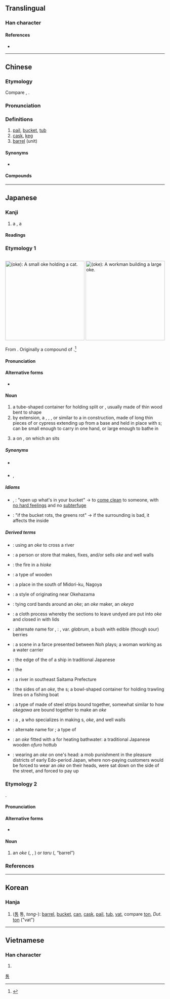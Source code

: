 {{character info/new}}
==Translingual==

===Han character===
{{Han char|rn=75|rad=木|as=07|sn=11|four=47927|canj=DNIB|ids=⿰木甬}}

====References====
* {{Han ref|kx=0527.100|dkj=14811|dj=0916.040|hdz=21222.060|uh=6876|ud=26742|bh=B1ED|bd=45549}}

----

==Chinese==
{{zh-forms}}

===Etymology===
Compare {{cog|km|ថាំង}}, {{cog|th|ถัง}}.

===Pronunciation===
{{zh-pron
|m=tǒng
|c=tung2
|h=pfs=thúng
|mn=tháng/ml:thóng
|mn_note=tháng - vernacular; thóng - literary
|mc=y
|oc=y
|ma=Zh-tong.ogg
|cat=n
}}

===Definitions===
{{zh-hanzi}}

# [[pail]], [[bucket]], [[tub]]
# [[cask]], [[keg]]
# [[barrel]] (unit)

====Synonyms====
* {{qualifier|Min Nan}} {{zh-l|桶仔}}
====Compounds====
{{zh-der|垃圾桶|便桶|冰桶|恭桶|傳桶|噴桶|太平水桶|子孫桶|乏桶|吊桶|冤桶|皮桶子|油桶|淨桶|桶匠|撲桶|漆桶底脫|直桶桶|皮桶兒|痰桶|沒梁桶|泔水桶|桶子|抽水馬桶|摸米桶|酒桶|觸桶|窯桶子|鐵桶|金漆馬桶|馬桶蓋|馬桶|餘桶|飯桶|箍桶|可桶兒的|圊桶|弔桶|弔桶底|扮桶|斗桶|料桶|桶勾子|桶子帽|桶子花|桶底脫|桶盤|桶裙|梢桶|榪桶|水桶|浴桶|火桶|無梁桶|直籠桶|禾桶|窬桶|筆桶|筲桶|糊突桶|襪桶|酸桶|金漆飯桶|鉛桶|鐵桶江山|面桶|靴桶|鞭桶|香桶兒|馬子桶|鹵桶|麵糊桶}}
----

==Japanese==

===Kanji===
{{ja-kanji|grade=n|rs=木07}}

# a {{l|en|tub}}, a {{l|en|bucket}}

====Readings====
{{ja-readings
|goon=つう
|kanon=とう
|kun=おけ-<をけ, こが
|nanori=おけ, あきら, おけざき, とうず
}}

===Etymology 1===
<div style="float:right;">
{{wikipedia|lang=ja}}
[[File:Oke_neko.jpg|thumb|250px|{{lang|ja|桶}} (''oke''): A small '''''oke''''' holding a cat.]]
[[File:Fujimi_Fuji_view_field_in_the_Owari_province.jpg|thumb|250px|{{lang|ja|桶}} (''oke''): A workman building a large '''''oke'''''.]]
</div>
{{ja-kanjitab|おけ|yomi=kun}}

From {{inh|ja|ojp|sort=おけ|-}}. Originally a compound of {{compound|lang=ja|sort=おけ|麻|tr1=o|t1=flax, ramie|笥|tr2=ke|t2=a container, especially for foodstuffs or tableware}}.<ref name="KDJ">{{R:Kokugo Dai Jiten}}</ref>

====Pronunciation====
{{ja-pron|yomi=k|おけ|acc=1|acc_ref=DJR,NHK}}

====Alternative forms====
* {{ja-l|麻笥}}

====Noun====
{{ja-noun|おけ|hhira=をけ}}

# a tube-shaped container for holding split {{l|en|flax}} or {{l|en|hemp}}, usually made of thin {{l|en|cypress}} wood bent to shape
# by extension, a {{l|en|pail}}, {{l|en|bucket}}, {{l|en|tub}}, or {{l|en|basin}} similar to a {{l|en|barrel}} in construction, made of long thin pieces of {{l|en|cedar}} or cypress extending up from a base and held in place with {{l|en|hoop}}s; can be small enough to carry in one hand, or large enough to bathe in
# {{lb|ja|sort=おけ|Noh|_|theater}} a {{l|en|stool}} on {{l|en|stage}}, on which an {{l|en|actor}} sits

=====Synonyms=====
* {{sense|bucket}} {{ja-r|バケツ}}
* {{sense|stool}} {{ja-r|床%几|しょう%ぎ}}, {{ja-r|鬘桶|かつら おけ}}

=====Idioms=====
{{der-top|Idioms}}
* {{ja-l|桶な物打ち明ける|おけなものうちあける|oke na mono uchiakeru}}, {{ja-l|桶の物打ち明ける|おけのものうちあける|oke no mono uchiakeru}}: "open up what's in your bucket" → to [[come clean]] to someone, with [[no hard feelings]] and no [[subterfuge]]
* {{ja-l|桶が腐れば菜が腐る|おけがくさればながくさる|oke ga kusareba na ga kusaru}}: "if the bucket rots, the greens rot" → if the surrounding is bad, it affects the inside
{{der-bottom}}

=====Derived terms=====
{{der-top}}
* {{ja-r|桶%越し|おけ%ごし}}: using an ''oke'' to cross a river
* {{ja-r|桶%屋|おけ%や}}: a person or store that makes, fixes, and/or sells ''oke'' and well walls
* {{ja-r|桶%火|おけ%び}}: the fire in a ''hioke''
* {{ja-r|火%桶|ひ%おけ}}: a type of wooden {{l|en|hibachi}}
* {{ja-r|桶%狭%間|^おけ%はざ%ま}}: a place in the south of Midori-ku, Nagoya
* {{ja-r|桶%狭%間%焼き|^おけ%はざ%ま%-やき}}: a style of {{l|en|pottery}} originating near Okehazama
* {{ja-r|桶%結い|おけ%ゆい}}: tying cord bands around an ''oke''; an ''oke'' maker, an ''okeya''
* {{ja-r|桶%絞り|おけ%しぼり}}: a cloth {{l|en|dying}} process whereby the sections to leave undyed are put into ''oke'' and closed in with lids
* {{ja-r|桶%酸い|おけ%すい}}: alternate name for {{ja-r|酢の木|すのき|rom=-}}, {{ja-r|酢木|すのき}}: {{taxlink|Vaccinium smallii|species|noshow=1}}, var. ''glabrum'', a bush with edible (though sour) berries
* {{ja-r|桶%取り|おけ%とり}}: a scene in a ''{{l|en|狂言#Japanese|kyōgen}}'' farce presented between Noh plays; a woman working as a water carrier
* {{ja-r|桶%尻|おけ%じり}}: the {{l|en|aft}} edge of the {{l|en|hull}} of a ship in traditional Japanese {{l|en|shipbuilding}}
* {{ja-r|桶%据え|おけ%すえ}}: the {{l|en|hipbone}}
* {{ja-r|桶%川|^おけ%がわ}}: a river in southeast Saitama Prefecture
* {{ja-r|桶%側|おけ%がわ}}: the sides of an ''oke'', the {{l|en|stave}}s; a bowl-shaped container for holding trawling lines on a fishing boat
* {{ja-r|桶%側%胴|おけ%がわ% どう}}: a type of {{l|en|breastplate}} made of steel strips bound together, somewhat similar to how ''okegawa'' are bound together to make an ''oke''
* {{ja-r|桶%大%工|おけ%だい%く}}: a {{l|en|cooper}}, a {{l|en|woodworker}} who specializes in making {{l|en|barrel}}s, ''oke'', and well walls
* {{ja-r|桶%胴|おけ% どう}}: alternate name for {{ja-r|桶%側%胴|おけ%がわ% どう}}; a type of {{m|en|taiko}} {{l|en|drum}}
* {{ja-r|桶%風%呂|おけ%ぶ%ろ}}: an ''oke'' fitted with a {{l|en|firebox}} for heating bathwater: a traditional Japanese wooden ''ofuro'' hottub
* {{ja-r|桶%伏せ|おけ%ぶせ}}: wearing an ''oke'' on one's head: a mob punishment in the pleasure districts of early Edo-period Japan, where non-paying customers would be forced to wear an ''oke'' on their heads, were sat down on the side of the street, and forced to pay up
{{der-bottom}}

===Etymology 2===
{{ja-kanjitab|yomi=k|こが}}

{{unk|lang=ja|sort=こが}}.

====Pronunciation====
{{ja-pron|yomi=k|こが}}

====Alternative forms====
* {{ja-l|榼}} {{qualifier|rare}}

====Noun====
{{ja-noun|こが}}

# an ''oke'' ({{l|en|tub}}, {{l|en|bucket}}, {{l|en|basin}}) or ''taru'' ({{ja-l|樽}}, “barrel”)

===References===
<references/>

----

==Korean==

===Hanja===
{{ko-hanja|hangeul=[[통]], [[용]]|eumhun=|rv=tong, yong|mr=t'ong, yong|y=thong, yong}}

# ([[통]] 통, ''tong-''): [[barrel]], [[bucket]], [[can]], [[cask]], [[pail]], [[tub]], [[vat]], compare [[ton]], ''Dut.'' [[ton]] ("vat")

[[Category:Hanja readings|통]]

----

==Vietnamese==

===Han character===
{{vi-readings|rs=木07|hanviet=thùng}}

# {{defn|lang=vi|sort=木07}}